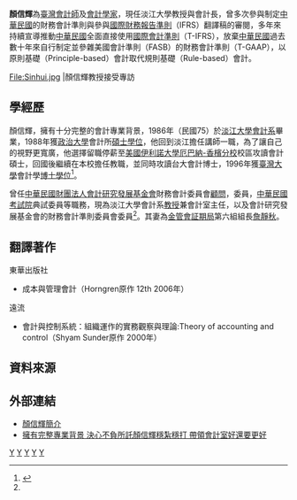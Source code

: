 {{Expand |time=2009-05-23T14:10:40+00:00 }}
'''顏信輝'''{{BD|1962年||}}為[[臺灣|臺灣]][[會計師|會計師]]及[[會計學|會計學家]]，現任淡江大學教授與會計長，曾多次參與制定[[中華民國|中華民國]]的財務會計準則與參與[[國際財務報告準則|國際財務報告準則]]（IFRS）翻譯稿的審閱，多年來持續宣導推動[[中華民國|中華民國]]全面直接使用[[國際會計準則|國際會計準則]]（T-IFRS），放棄[[中華民國|中華民國]]過去數十年來自行制定並參雜美國會計準則（FASB）的財務會計準則（T-GAAP），以原則基礎（Principle-based）會計取代規則基礎（Rule-based）會計。


<gallery>
File:Sinhui.jpg |顏信輝教授接受專訪
</gallery>

==學經歷==
顏信輝，擁有十分完整的會計專業背景，1986年（民國75）於[[淡江大學|淡江大學]][[會計學|會計系]]畢業，1988年獲[[政治大學|政治大學]]會計所[[碩士學位|碩士學位]]，他回到淡江擔任講師一職，為了讓自己的視野更寬廣，他選擇留職停薪至[[美國|美國]][[伊利諾大學厄巴納-香檳分校|伊利諾大學厄巴納-香檳分校]]校區攻讀會計碩士，回國後繼續在本校擔任教職，並同時攻讀台大會計博士，1996年獲[[臺灣大學|臺灣大學]]會計學[[博士學位|博士學位]]<ref name="學經歷">{{cite web |language=zh-tw| title=顏信輝個人網站 |publisher=顏信輝個人網站 |date=2006-09-20 |accessdate=2011-01-26}}</ref>。

曾任[[中華民國|中華民國]][[財團法人|財團法人]][[會計研究發展基金會|會計研究發展基金會]]財務會計委員會[[顧問|顧問]]，委員，[[中華民國|中華民國]][[考試院|考試院]]典試委員等職務，現為淡江大學會計系[[教授|教授]]兼會計室主任，以及會計研究發展基金會的財務會計準則委員會委員<ref name="學經歷"/>。其妻為[[金管會証期局|金管會証期局]]第六組組長[[詹靜秋|詹靜秋]]。

==翻譯著作==
;東華出版社
*成本與管理會計（Horngren原作 12th 2006年）
;遠流
*會計與控制系統：組織運作的實務觀察與理論:Theory of accounting and control（Shyam Sunder原作  2000年）

==資料來源==
{{reflist}}

==外部連結==
* [http://tsp.ec.tku.edu.tw/QuickPlace/sinhui/Main.nsf/h_183282040B219F6348256EE100026707/2fb9c46a363c3aa2482571ef00202855/?OpenDocument 顏信輝簡介] {{Wayback|url=http://tsp.ec.tku.edu.tw/QuickPlace/sinhui/Main.nsf/h_183282040B219F6348256EE100026707/2fb9c46a363c3aa2482571ef00202855/?OpenDocument |date=20081009205828 }}
* [http://tkutimes.tku.edu.tw/dtl.aspx?no=13806 擁有完整專業背景 決心不負所託顏信輝穩紮穩打 帶領會計室好還要更好] {{Wayback|url=http://tkutimes.tku.edu.tw/dtl.aspx?no=13806 |date=20160304115935 }}


[[Category:淡江大學校友|Y]]
[[Category:國立政治大學校友|Y]]
[[Category:國立臺灣大學校友|Y]]
[[Category:淡江大學教授|Y]]
[[Category:伊利諾大學厄巴納－香檳分校校友|Y]]